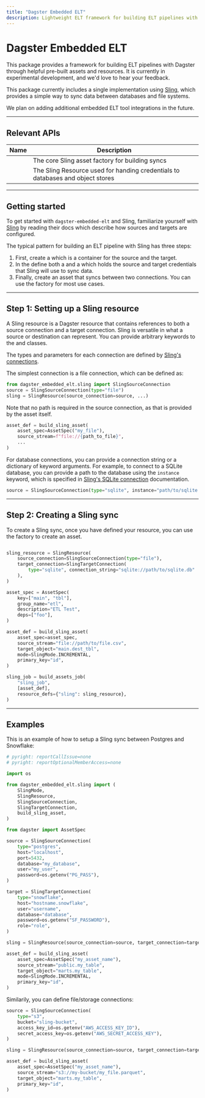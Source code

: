 ```yaml
---
title: "Dagster Embedded ELT"
description: Lightweight ELT framework for building ELT pipelines with Dagster, through helpful pre-built assets and resources
---
```


# Dagster Embedded ELT

This package provides a framework for building ELT pipelines with Dagster through helpful pre-built assets and resources. It is currently in experimental development, and we'd love to hear your feedback.

This package currently includes a single implementation using <a href="https://slingdata.io">Sling</a>, which provides a simple way to sync data between databases and file systems.

We plan on adding additional embedded ELT tool integrations in the future.

---

## Relevant APIs

| Name                                                                        | Description                                                                    |
| --------------------------------------------------------------------------- | ------------------------------------------------------------------------------ |
| <PyObject module="dagster_embedded_elt.sling" object="build_sling_asset" /> | The core Sling asset factory for building syncs                                |
| <PyObject module="dagster_embedded_elt.sling" object="SlingResource" />     | The Sling Resource used for handing credentials to databases and object stores |

---

## Getting started

To get started with `dagster-embedded-elt` and Sling, familiarize yourself with <a href="https://docs.slingdata.io/sling-cli/run">Sling</a> by reading their docs which describe how sources and targets are configured.

The typical pattern for building an ELT pipeline with Sling has three steps:

1. First, create a <PyObject module="dagster-embedded-elt.sling" object="SlingResource" /> which is a container for the source and the target.
2. In the <PyObject module="dagster-embedded-elt.sling" object="SlingResource" /> define both a <PyObject module="dagster-embedded-elt.sling" object="SlingSourceConnection" /> and a <PyObject module="dagster-embedded-elt.sling" object="SlingTargetConnection" /> which holds the source and target credentials that Sling will use to sync data.
3. Finally, create an asset that syncs between two connections. You can use the <PyObject module="dagster-embedded-elt.sling" object="build_sling_asset" /> factory for most use cases.

---

## Step 1: Setting up a Sling resource

A Sling resource is a Dagster resource that contains references to both a source connection and a target connection. Sling is versatile in what a source or destination can represent. You can provide arbitrary keywords to the <PyObject module="dagster-embedded-elt.sling" object="SlingSourceConnection" /> and <PyObject module="dagster-embedded-elt.sling" object="SlingTargetConnection" /> classes.

The types and parameters for each connection are defined by [Sling's connections](https://docs.slingdata.io/connections/database-connections).

The simplest connection is a file connection, which can be defined as:

```python
from dagster_embedded_elt.sling import SlingSourceConnection
source = SlingSourceConnection(type="file")
sling = SlingResource(source_connection=source, ...)
```

Note that no path is required in the source connection, as that is provided by the asset itself.

```python
asset_def = build_sling_asset(
    asset_spec=AssetSpec("my_file"),
    source_stream=f"file://{path_to_file}",
    ...
)
```

For database connections, you can provide a connection string or a dictionary of keyword arguments. For example, to connect to a SQLite database, you can provide a path to the database using the `instance` keyword, which is specified in [Sling's SQLite connection](https://docs.slingdata.io/connections/database-connections/sqlite) documentation.

```python
source = SlingSourceConnection(type="sqlite", instance="path/to/sqlite.db")
```

---

## Step 2: Creating a Sling sync

To create a Sling sync, once you have defined your resource, you can use the <PyObject module="dagster_embedded_elt.sling" object="build_sling_asset" /> factory to create an asset.

```python

sling_resource = SlingResource(
    source_connection=SlingSourceConnection(type="file"),
    target_connection=SlingTargetConnection(
        type="sqlite", connection_string="sqlite://path/to/sqlite.db"
    ),
)

asset_spec = AssetSpec(
    key=["main", "tbl"],
    group_name="etl",
    description="ETL Test",
    deps=["foo"],
)

asset_def = build_sling_asset(
    asset_spec=asset_spec,
    source_stream="file://path/to/file.csv",
    target_object="main.dest_tbl",
    mode=SlingMode.INCREMENTAL,
    primary_key="id",
)

sling_job = build_assets_job(
    "sling_job",
    [asset_def],
    resource_defs={"sling": sling_resource},
)

```

---

## Examples

This is an example of how to setup a Sling sync between Postgres and Snowflake:

```python file=/integrations/embedded_elt/postgres_snowflake.py
# pyright: reportCallIssue=none
# pyright: reportOptionalMemberAccess=none

import os

from dagster_embedded_elt.sling import (
    SlingMode,
    SlingResource,
    SlingSourceConnection,
    SlingTargetConnection,
    build_sling_asset,
)

from dagster import AssetSpec

source = SlingSourceConnection(
    type="postgres",
    host="localhost",
    port=5432,
    database="my_database",
    user="my_user",
    password=os.getenv("PG_PASS"),
)

target = SlingTargetConnection(
    type="snowflake",
    host="hostname.snowflake",
    user="username",
    database="database",
    password=os.getenv("SF_PASSWORD"),
    role="role",
)

sling = SlingResource(source_connection=source, target_connection=target)

asset_def = build_sling_asset(
    asset_spec=AssetSpec("my_asset_name"),
    source_stream="public.my_table",
    target_object="marts.my_table",
    mode=SlingMode.INCREMENTAL,
    primary_key="id",
)
```

Similarily, you can define file/storage connections:

```python startafter=start_storage_config endbefore=end_storage_config file=/integrations/embedded_elt/s3_snowflake.py
source = SlingSourceConnection(
    type="s3",
    bucket="sling-bucket",
    access_key_id=os.getenv("AWS_ACCESS_KEY_ID"),
    secret_access_key=os.getenv("AWS_SECRET_ACCESS_KEY"),
)

sling = SlingResource(source_connection=source, target_connection=target)

asset_def = build_sling_asset(
    asset_spec=AssetSpec("my_asset_name"),
    source_stream="s3://my-bucket/my_file.parquet",
    target_object="marts.my_table",
    primary_key="id",
)
```
